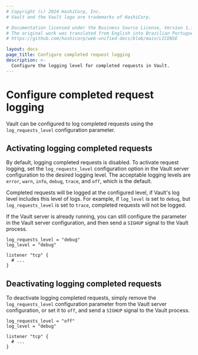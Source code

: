 ```yaml
---
# Copyright (c) 2024 HashiCorp, Inc.
# Vault and the Vault logo are trademarks of HashiCorp.

# Documentation licensed under the Business Source License, Version 1.1.
# The original work was translated from English into Brazilian Portuguese.
# https://github.com/hashicorp/web-unified-docs/blob/main/LICENSE

layout: docs
page_title: Configure completed request logging
description: >-
  Configure the logging level for completed requests in Vault.
---
```


# Configure completed request logging

Vault can be configured to log completed requests using the `log_requests_level` configuration parameter.

## Activating logging completed requests

By default, logging completed requests is disabled. To activate request logging, set the `log_requests_level`
configuration option in the Vault server configuration to the desired logging level. The acceptable logging levels are
`error`, `warn`, `info`, `debug`, `trace`, and `off`, which is the default.

Completed requests will be logged at the configured level, if Vault's log level includes this level of logs. For
example, if `log_level` is set to `debug`, but `log_requests_level` is set to `trace`, completed requests will
not be logged.

If the Vault server is already running, you can still configure the parameter in the Vault server configuration,
and then send a `SIGHUP` signal to the Vault process.

```hcl
log_requests_level = "debug"
log_level = "debug"

listener "tcp" {
  # ...
}
```

## Deactivating logging completed requests

To deactivate logging completed requests, simply remove the `log_requests_level` configuration parameter
from the Vault server configuration, or set it to `off`, and send a `SIGHUP` signal to the Vault process.

```hcl
log_requests_level = "off"
log_level = "debug"

listener "tcp" {
  # ...
}
```
